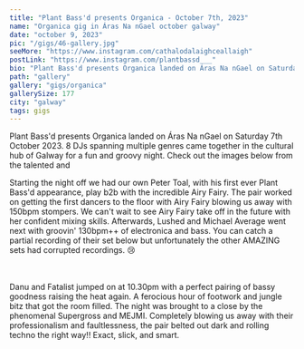 ---
title: "Plant Bass'd presents Organica - October 7th, 2023"
name: "Organica gig in Áras Na nGael october galway"
date: "october 9, 2023"
pic: "/gigs/46-gallery.jpg"
seeMore: "https://www.instagram.com/cathalodalaighceallaigh"
postLink: "https://www.instagram.com/plantbassd___"
bio: "Plant Bass'd presents Organica landed on Áras Na nGael on Saturday 7th October 2023. 8 DJs spanning multiple genres came together in the cultural hub of Galway for a fun and groovy night."
path: "gallery"
gallery: "gigs/organica"
gallerySize: 177
city: "galway"
tags: gigs
---

Plant Bass'd presents Organica landed on Áras Na nGael on Saturday 7th October 2023. 8 DJs spanning multiple genres came together in the cultural hub of Galway for a fun and groovy night. Check out the images below from the talented <HoverLink url="https://www.instagram.com/cathalodalaighceallaigh/" name="@cathalodalaighceallaigh" external /> and <HoverLink url="https://www.instagram.com/thegalwayhook.her/" name="@thegalwayhook.her" external />

Starting the night off we had our own Peter Toal, with his first ever Plant Bass'd appearance, play b2b with the incredible Airy Fairy. The pair worked on getting the first dancers to the floor with Airy Fairy blowing us away with 150bpm stompers. We can't wait to see Airy Fairy take off in the future with her confident mixing skills. Afterwards, Lushed and Michael Average went next with groovin' 130bpm++ of electronica and bass. You can catch a partial recording of their set below but unfortunately the other AMAZING sets had corrupted recordings. 😢

<br />
<SoundCloud
  url="https://soundcloud.com/user-539927634-768243942/organica-71023-lushed-b2b-michael-average"
  height="220px"
/>

<br />
Danu and Fatalist jumped on at 10.30pm with a perfect pairing of bassy goodness raising the heat again.
A ferocious hour of footwork and jungle bitz that got the room filled. The night was brought to a close
by the phenomenal Supergross and MEJMI. Completely blowing us away with their professionalism and faultlessness,
the pair belted out dark and rolling techno the right way!! Exact, slick, and smart.
